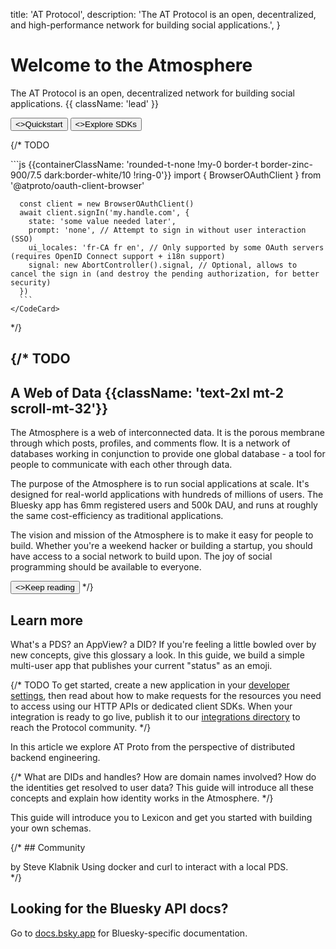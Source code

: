
  title: 'AT Protocol',
  description:
    'The AT Protocol is an open, decentralized, and high-performance network for building social applications.',
}


<HeroPattern />

# Welcome to the Atmosphere

The AT Protocol is an open, decentralized network for building social applications. {{ className: 'lead' }}

<div className="not-prose mb-16 mt-6 flex gap-3">
  <Button href="/guides/applications" arrow="right">
    <>Quickstart</>
  </Button>
  <Button href="/sdks" variant="outline">
    <>Explore SDKs</>
  </Button>
</div>

{/* TODO <Row>
  <Col>
      <Firehose />
  </Col>
  <Col>
    <CodeCard description="Single Sign-On in 5 minutes." href="/todo" icon={UserIcon}>
      ```js {{containerClassName: 'rounded-t-none !my-0 border-t border-zinc-900/7.5 dark:border-white/10 !ring-0'}}
      import { BrowserOAuthClient } from '@atproto/oauth-client-browser'

      const client = new BrowserOAuthClient()
      await client.signIn('my.handle.com', {
        state: 'some value needed later',
        prompt: 'none', // Attempt to sign in without user interaction (SSO)
        ui_locales: 'fr-CA fr en', // Only supported by some OAuth servers (requires OpenID Connect support + i18n support)
        signal: new AbortController().signal, // Optional, allows to cancel the sign in (and destroy the pending authorization, for better security)
      })
      ```
    </CodeCard>
  </Col>
</Row> */}

<Guides />

<Specs />

{/* TODO
---

## A Web of Data {{className: 'text-2xl mt-2 scroll-mt-32'}}

The Atmosphere is a web of interconnected data. It is the porous membrane through which posts, profiles, and comments flow.  It is a network of databases working in conjunction to provide one global database - a tool for people to communicate with each other through data.

The purpose of the Atmosphere is to run social applications at scale. It's designed for real-world applications with hundreds of millions of users. The Bluesky app has 6mm registered users and 500k DAU, and runs at roughly the same cost-efficiency as traditional applications.

The vision and mission of the Atmosphere is to make it easy for people to build. Whether you're a weekend hacker or building a startup, you should have access to a social network to build upon. The joy of social programming should be available to everyone.

<Button href="/quickstart" arrow="right">
  <>Keep reading</>
</Button> */}

## Learn more

<div className="xl:grid grid-cols-2 gap-12 xl:max-w-none border-t border-zinc-900/5 dark:border-zinc-700 pt-10 mt-4">

<ArticleSummary tag="Guide" title="Glossary of terms" href="/guides/glossary" >
What's a PDS? an AppView? a DID? If you're feeling a little bowled over by new concepts, give this glossary a look.
</ArticleSummary>

<ArticleSummary tag="Guide" title="The fast intro to building on ATProto" href="/guides/applications" >
In this guide, we build a simple multi-user app that publishes your current "status" as an emoji.
</ArticleSummary>

{/* TODO <ArticleSummary tag="Article" title="What happens when I like a post?" href="/articles/todo" >
To get started, create a new application in your [developer settings](#), then read about how to make requests for the resources you need to access using our HTTP APIs or dedicated client SDKs. When your integration is ready to go live, publish it to our [integrations directory](#) to reach the Protocol community.
</ArticleSummary> */}

<ArticleSummary tag="Article" title="ATProto for distributed systems engineers" href="/articles/atproto-for-distsys-engineers" >
In this article we explore AT Proto from the perspective of distributed backend engineering.
</ArticleSummary>

{/* <ArticleSummary tag="Guide" title="How do user identities work?" href="/guides/identity" >
What are DIDs and handles? How are domain names involved? How do the identities get resolved to user data? This guide will introduce all these concepts and explain how identity works in the Atmosphere.
</ArticleSummary> */}

<ArticleSummary tag="Guide" title="What is Lexicon, and how do I use it to make a schema?" href="/guides/identity" >
This guide will introduce you to Lexicon and get you started with building your own schemas.
</ArticleSummary>

</div>

<div className="flex flex-col xl:grid grid-cols-3 gap-12 xl:max-w-none border-t border-zinc-900/5 dark:border-zinc-700 pt-10 mt-4">

<ImageCard image={TbdInterviewJpg} href="https://www.youtube.com/live/D5WVK7KfTAk" title="Building the Social Internet with Bluesky's AT Protocol" tag="Interview" description="An interview between Dan Abramov and TBD about how the AT Protocol works. A great introduction for people new to the topic!" />

<ImageCard image={WhitepaperPng} href="https://arxiv.org/abs/2402.03239" title="Bluesky and the AT Protocol: Usable Decentralized Social Media" tag="Whitepaper" description="A whitepaper authored by Martin Kleppman and the AT Protocol team." />

<ImageCard image={HowDoesBlueskyWorkBlogpostPng} href="https://steveklabnik.com/writing/how-does-bluesky-work/" title="How does Bluesky work?" tag="Community Blogpost" description="A blog post by Steve Klabnik describing how Bluesky and ATProto work at a high level." />

</div>

{/* ## Community

<div className="xl:grid grid-cols-3 gap-12 xl:max-w-none border-t border-zinc-900/5 dark:border-zinc-700 pt-10 mt-4">

<ArticleSummarySmall href="https://steveklabnik.com/writing/how-does-bluesky-work/" title="How does Bluesky work?">
by Steve Klabnik
</ArticleSummarySmall>

<ArticleSummarySmall href="https://bolsonism.blogspot.com/2024/08/local-development-with-at-proto-pds.html" title="Local Development with a PDS">
Using docker and curl to interact with a local PDS.
</ArticleSummarySmall>

</div> */}

## Looking for the Bluesky API docs?

Go to [docs.bsky.app](https://docs.bsky.app) for Bluesky-specific documentation.